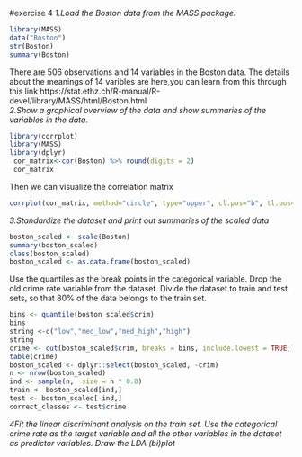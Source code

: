 #exercise 4
*1.Load the Boston data from the MASS package.*
```r
library(MASS)
data("Boston")
str(Boston)
summary(Boston)
```
  
  There are 506 observations and 14 variables in the Boston data. The details about the meanings of 14 varibles are here,you can learn from this through this link https://stat.ethz.ch/R-manual/R-devel/library/MASS/html/Boston.html  
*2.Show a graphical overview of the data and show summaries of the variables in the data.*  

```r
library(corrplot)
library(MASS)
library(dplyr)
 cor_matrix<-cor(Boston) %>% round(digits = 2)
 cor_matrix
```
  
Then we can visualize the correlation matrix
```r
corrplot(cor_matrix, method="circle", type="upper", cl.pos="b", tl.pos="d", tl.cex = 0.6)
```
  
  
*3.Standardize the dataset and print out summaries of the scaled data*
```r
boston_scaled <- scale(Boston)
summary(boston_scaled)
class(boston_scaled)
boston_scaled <- as.data.frame(boston_scaled)
```

Use the quantiles as the break points in the categorical variable. Drop the old crime rate variable from the dataset. Divide the dataset to train and test sets, so that 80% of the data belongs to the train set. 
```r

bins <- quantile(boston_scaled$crim)
bins
string <-c("low","med_low","med_high","high")
string
crime <- cut(boston_scaled$crim, breaks = bins, include.lowest = TRUE,label=string)
table(crime)
boston_scaled <- dplyr::select(boston_scaled, -crim)
n <- nrow(boston_scaled)
ind <- sample(n,  size = n * 0.8)
train <- boston_scaled[ind,]
test <- boston_scaled[-ind,]
correct_classes <- test$crime


```

*4Fit the linear discriminant analysis on the train set. Use the categorical crime rate as the target variable and all the other variables in the dataset as predictor variables. Draw the LDA (bi)plot*
```r

```